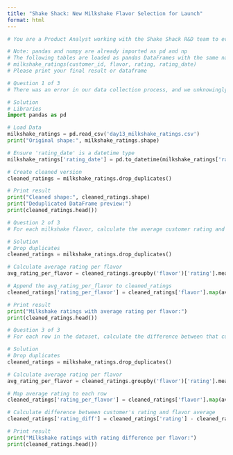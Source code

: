 ```yaml
---
title: "Shake Shack: New Milkshake Flavor Selection for Launch"
format: html
---
```


```python

# You are a Product Analyst working with the Shake Shack R&D team to evaluate customer ratings for experimental milkshake flavors. Your team has collected ratings data from a small sampling test. Your task is to systematically analyze and clean the ratings data to identify top-performing flavors.

# Note: pandas and numpy are already imported as pd and np
# The following tables are loaded as pandas DataFrames with the same names: milkshake_ratings
# milkshake_ratings(customer_id, flavor, rating, rating_date)
# Please print your final result or dataframe

# Question 1 of 3
# There was an error in our data collection process, and we unknowingly introduced duplicate rows into our data. Remove any duplicate entries in the customer ratings data to ensure the accuracy of the analysis.

# Solution
# Libraries
import pandas as pd

# Load Data
milkshake_ratings = pd.read_csv('day13_milkshake_ratings.csv')
print("Original shape:", milkshake_ratings.shape)

# Ensure 'rating_date' is a datetime type
milkshake_ratings['rating_date'] = pd.to_datetime(milkshake_ratings['rating_date'])

# Create cleaned version
cleaned_ratings = milkshake_ratings.drop_duplicates()

# Print result
print("Cleaned shape:", cleaned_ratings.shape)
print("Deduplicated DataFrame preview:")
print(cleaned_ratings.head())

```

```python
# Question 2 of 3
# For each milkshake flavor, calculate the average customer rating and append this as a new column to the milkshake_ratings DataFrame. Don't forget to clean the DataFrame first by dropping duplicate values.

# Solution
# Drop duplicates
cleaned_ratings = milkshake_ratings.drop_duplicates()

# Calculate average rating per flavor
avg_rating_per_flavor = cleaned_ratings.groupby('flavor')['rating'].mean()

# Append the avg_rating_per_flavor to cleaned_ratings
cleaned_ratings['rating_per_flavor'] = cleaned_ratings['flavor'].map(avg_rating_per_flavor)

# Print result
print("Milkshake ratings with average rating per flavor:")
print(cleaned_ratings.head())

```

```python
# Question 3 of 3
# For each row in the dataset, calculate the difference between that customer's rating and the average rating for the flavor. Don't forget to clean the DataFrame first by dropping duplicate values.

# Solution
# Drop duplicates
cleaned_ratings = milkshake_ratings.drop_duplicates()

# Calculate average rating per flavor
avg_rating_per_flavor = cleaned_ratings.groupby('flavor')['rating'].mean()

# Map average rating to each row
cleaned_ratings['rating_per_flavor'] = cleaned_ratings['flavor'].map(avg_rating_per_flavor)

# Calculate difference between customer's rating and flavor average
cleaned_ratings['rating_diff'] = cleaned_ratings['rating'] - cleaned_ratings['rating_per_flavor']

# Print result
print("Milkshake ratings with rating difference per flavor:")
print(cleaned_ratings.head())
```